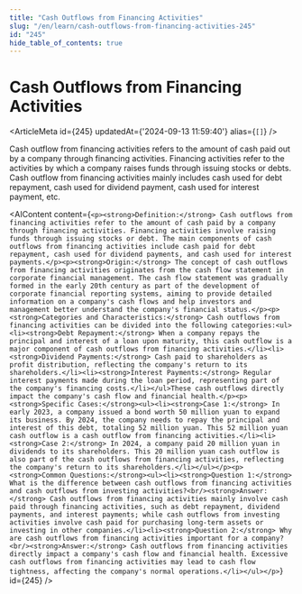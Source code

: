 ```yaml
---
title: "Cash Outflows from Financing Activities"
slug: "/en/learn/cash-outflows-from-financing-activities-245"
id: "245"
hide_table_of_contents: true
---
```



# Cash Outflows from Financing Activities

<ArticleMeta id={245} updatedAt={'2024-09-13 11:59:40'} alias={`[]`} />
<div className='border-solid border-b border-t-0 my-4 border-[var(--ifm-color-gray-300)]' />

Cash outflow from financing activities refers to the amount of cash paid out by a company through financing activities. Financing activities refer to the activities by which a company raises funds through issuing stocks or debts. Cash outflow from financing activities mainly includes cash used for debt repayment, cash used for dividend payment, cash used for interest payment, etc.

<AIContent content={`<p><strong>Definition:</strong> Cash outflows from financing activities refer to the amount of cash paid by a company through financing activities. Financing activities involve raising funds through issuing stocks or debt. The main components of cash outflows from financing activities include cash paid for debt repayment, cash used for dividend payments, and cash used for interest payments.</p><p><strong>Origin:</strong> The concept of cash outflows from financing activities originates from the cash flow statement in corporate financial management. The cash flow statement was gradually formed in the early 20th century as part of the development of corporate financial reporting systems, aiming to provide detailed information on a company's cash flows and help investors and management better understand the company's financial status.</p><p><strong>Categories and Characteristics:</strong> Cash outflows from financing activities can be divided into the following categories:<ul><li><strong>Debt Repayment:</strong> When a company repays the principal and interest of a loan upon maturity, this cash outflow is a major component of cash outflows from financing activities.</li><li><strong>Dividend Payments:</strong> Cash paid to shareholders as profit distribution, reflecting the company's return to its shareholders.</li><li><strong>Interest Payments:</strong> Regular interest payments made during the loan period, representing part of the company's financing costs.</li></ul>These cash outflows directly impact the company's cash flow and financial health.</p><p><strong>Specific Cases:</strong><ul><li><strong>Case 1:</strong> In early 2023, a company issued a bond worth 50 million yuan to expand its business. By 2024, the company needs to repay the principal and interest of this debt, totaling 52 million yuan. This 52 million yuan cash outflow is a cash outflow from financing activities.</li><li><strong>Case 2:</strong> In 2024, a company paid 20 million yuan in dividends to its shareholders. This 20 million yuan cash outflow is also part of the cash outflows from financing activities, reflecting the company's return to its shareholders.</li></ul></p><p><strong>Common Questions:</strong><ul><li><strong>Question 1:</strong> What is the difference between cash outflows from financing activities and cash outflows from investing activities?<br/><strong>Answer:</strong> Cash outflows from financing activities mainly involve cash paid through financing activities, such as debt repayment, dividend payments, and interest payments; while cash outflows from investing activities involve cash paid for purchasing long-term assets or investing in other companies.</li><li><strong>Question 2:</strong> Why are cash outflows from financing activities important for a company?<br/><strong>Answer:</strong> Cash outflows from financing activities directly impact a company's cash flow and financial health. Excessive cash outflows from financing activities may lead to cash flow tightness, affecting the company's normal operations.</li></ul></p>`} id={245} />
